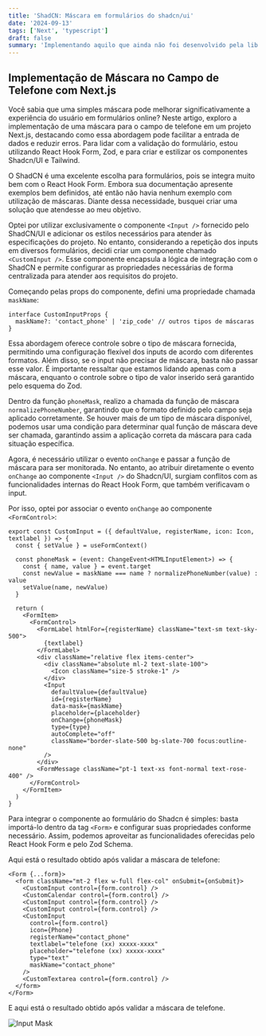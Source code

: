 ```yaml
---
title: 'ShadCN: Máscara em formulários do shadcn/ui'
date: '2024-09-13'
tags: ['Next', 'typescript']
draft: false
summary: 'Implementando aquilo que ainda não foi desenvolvido pela lib'
---
```


## Implementação de Máscara no Campo de Telefone com Next.js

Você sabia que uma simples máscara pode melhorar significativamente a experiência do usuário em formulários online? Neste artigo, exploro a implementação de uma máscara para o campo de telefone em um projeto Next.js, destacando como essa abordagem pode facilitar a entrada de dados e reduzir erros. Para lidar com a validação do formulário, estou utilizando React Hook Form, Zod, e para criar e estilizar os componentes Shadcn/UI e Tailwind.

O ShadCN é uma excelente escolha para formulários, pois se integra muito bem com o React Hook Form. Embora sua documentação apresente exemplos bem definidos, até então não havia nenhum exemplo com utilização de máscaras. Diante dessa necessidade, busquei criar uma solução que atendesse ao meu objetivo.

Optei por utilizar exclusivamente o componente `<Input />` fornecido pelo ShadCN/UI e adicionar os estilos necessários para atender às especificações do projeto. No entanto, considerando a repetição dos inputs em diversos formulários, decidi criar um componente chamado `<CustomInput />`. Esse componente encapsula a lógica de integração com o ShadCN e permite configurar as propriedades necessárias de forma centralizada para atender aos requisitos do projeto.

Começando pelas props do componente, defini uma propriedade chamada `maskName`:

```
interface CustomInputProps {
  maskName?: 'contact_phone' | 'zip_code' // outros tipos de máscaras
}
```

Essa abordagem oferece controle sobre o tipo de máscara fornecida, permitindo uma configuração flexível dos inputs de acordo com diferentes formatos. Além disso, se o input não precisar de máscara, basta não passar esse valor. É importante ressaltar que estamos lidando apenas com a máscara, enquanto o controle sobre o tipo de valor inserido será garantido pelo esquema do Zod.

Dentro da função `phoneMask`, realizo a chamada da função de máscara `normalizePhoneNumber`, garantindo que o formato definido pelo campo seja aplicado corretamente. Se houver mais de um tipo de máscara disponível, podemos usar uma condição para determinar qual função de máscara deve ser chamada, garantindo assim a aplicação correta da máscara para cada situação específica.

Agora, é necessário utilizar o evento `onChange` e passar a função de máscara para ser monitorada. No entanto, ao atribuir diretamente o evento `onChange` ao componente `<Input />` do Shadcn/UI, surgiam conflitos com as funcionalidades internas do React Hook Form, que também verificavam o input.

Por isso, optei por associar o evento `onChange` ao componente `<FormControl>`:

```
export const CustomInput = ({ defaultValue, registerName, icon: Icon, textlabel }) => {
  const { setValue } = useFormContext()

  const phoneMask = (event: ChangeEvent<HTMLInputElement>) => {
    const { name, value } = event.target
    const newValue = maskName === name ? normalizePhoneNumber(value) : value
    setValue(name, newValue)
  }

  return (
    <FormItem>
      <FormControl>
        <FormLabel htmlFor={registerName} className="text-sm text-sky-500">
          {textlabel}
        </FormLabel>
        <div className="relative flex items-center">
          <div className="absolute ml-2 text-slate-100">
            <Icon className="size-5 stroke-1" />
          </div>
          <Input
            defaultValue={defaultValue}
            id={registerName}
            data-mask={maskName}
            placeholder={placeholder}
            onChange={phoneMask}
            type={type}
            autoComplete="off"
            className="border-slate-500 bg-slate-700 focus:outline-none"
          />
        </div>
        <FormMessage className="pt-1 text-xs font-normal text-rose-400" />
      </FormControl>
    </FormItem>
  )
}

```

Para integrar o componente ao formulário do Shadcn é simples: basta importá-lo dentro da tag `<Form>` e configurar suas propriedades conforme necessário. Assim, podemos aproveitar as funcionalidades oferecidas pelo React Hook Form e pelo Zod Schema.

Aqui está o resultado obtido após validar a máscara de telefone:

```
<Form {...form}>
  <form className="mt-2 flex w-full flex-col" onSubmit={onSubmit}>
    <CustomInput control={form.control} />
    <CustomCalendar control={form.control} />
    <CustomInput control={form.control} />
    <CustomInput control={form.control} />
    <CustomInput
      control={form.control}
      icon={Phone}
      registerName="contact_phone"
      textlabel="telefone (xx) xxxxx-xxxx"
      placeholder="telefone (xx) xxxxx-xxxx"
      type="text"
      maskName="contact_phone"
    />
    <CustomTextarea control={form.control} />
  </form>
</Form>

```

E aqui está o resultado obtido após validar a máscara de telefone.

![Input Mask](https://media.licdn.com/dms/image/v2/D4D12AQErmawD8Kr7uA/article-inline_image-shrink_1500_2232/article-inline_image-shrink_1500_2232/0/1711462646349?e=1731542400&v=beta&t=20afgZpvaxqkJUaAC49sleGNLf_T8EUopqntM_oLj-8)
